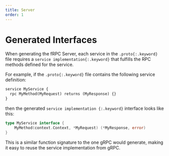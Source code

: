 ```yaml
---
title: Server
order: 1
---
```


# Generated Interfaces

When generating the fRPC Server, each service in the `.proto{:.keyword}` file requires a `service implementation{:.keyword}` that
fulfills the RPC methods defined for the service.

For example, if the `.proto{:.keyword}` file contains the following service definition:
```proto
service MyService {
  rpc MyMethod(MyRequest) returns (MyResponse) {}
}
```

then the generated `service implementation {:.keyword}` interface looks like this:
```go
type MyService interface {
	MyMethod(context.Context, *MyRequest) (*MyResponse, error)
}
```

This is a similar function signature to the one gRPC would generate, making it easy to reuse the service implementation from gRPC.